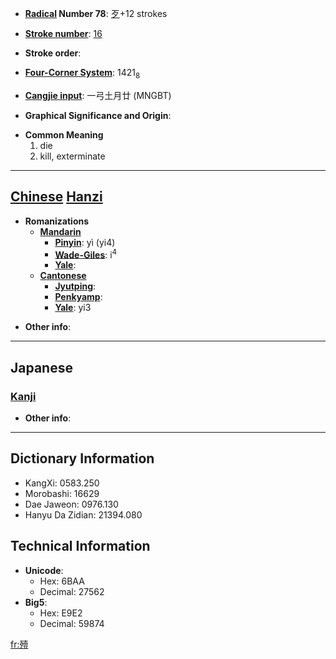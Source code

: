 * '''[[Wiktionary:Chinese radical index| Radical]] Number 78''': [[Wiktionary:Chinese radical index 歹|歹]]+12 strokes

* '''[[Wiktionary:Chinese total strokes index|Stroke number]]''': [[Wiktionary:Chinese total strokes index 16|16]]

* '''Stroke order''': 

* '''[[Wiktionary:Chinese four corner index|Four-Corner System]]''': 1421<sub>8</sub>

* '''[[Wiktionary:Chinese Cangjie index|Cangjie input]]''': 一弓土月廿 (MNGBT)

* '''Graphical Significance and Origin''': 

* '''Common Meaning'''
*#die
*# kill, exterminate


----

== [[Chinese]] [[Hanzi]] ==

* '''Romanizations'''
** '''[[Mandarin]]'''
*** '''[[Pinyin]]''': yì (yi4)
*** '''[[Wade-Giles]]''': i<sup>4</sup>
*** '''[[Yale]]''': 
** '''[[Cantonese]]'''
*** '''[[Jyutping]]''':
*** '''[[Penkyamp]]''': 
*** '''[[Yale]]''': yi3

* '''Other info''': 

----

==Japanese==
===[[Kanji]]===
{{kanji|on readings=[[えい]] (ei)|kun readings=[[たおす]] (taosu)}}

* '''Other info''':  

----

== Dictionary Information ==

* KangXi: 0583.250
* Morobashi: 16629
* Dae Jaweon: 0976.130
* Hanyu Da Zidian: 21394.080

== Technical Information ==

* '''Unicode''':
** Hex: 6BAA
** Decimal: 27562
* '''Big5''':
** Hex: E9E2
** Decimal: 59874

[[fr:殪]]